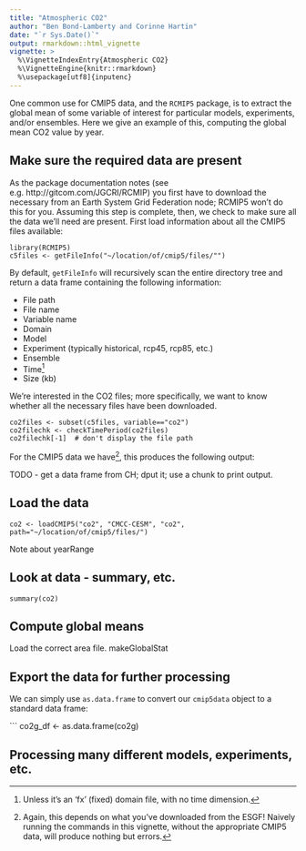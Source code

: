 ```yaml
---
title: "Atmospheric CO2"
author: "Ben Bond-Lamberty and Corinne Hartin"
date: "`r Sys.Date()`"
output: rmarkdown::html_vignette
vignette: >
  %\VignetteIndexEntry{Atmospheric CO2}
  %\VignetteEngine{knitr::rmarkdown}
  %\usepackage[utf8]{inputenc}
---
```


One common use for CMIP5 data, and the `RCMIP5` package, is to extract the global mean of some variable of interest for particular models, experiments, and/or ensembles. Here we give an example of this, computing the global mean CO2 value by year.

## Make sure the required data are present

As the package documentation notes (see e.g. http://gitcom.com/JGCRI/RCMIP) you first have to download the necessary from an Earth System Grid Federation node; RCMIP5 won't do this for you. Assuming this step is complete, then, we check to make sure all the data we'll need are present. First load information about all the CMIP5 files available:
```
library(RCMIP5)
c5files <- getFileInfo("~/location/of/cmip5/files/"")
```

By default, `getFileInfo` will recursively scan the entire directory tree and return a data frame containing the following information:

- File path
- File name
- Variable name
- Domain
- Model
- Experiment (typically historical, rcp45, rcp85, etc.)
- Ensemble
- Time^[Unless it's an 'fx' (fixed) domain file, with no time dimension.]
- Size (kb)

We're interested in the CO2 files; more specifically, we want to know whether all the necessary files have been downloaded.

```
co2files <- subset(c5files, variable=="co2")
co2filechk <- checkTimePeriod(co2files)
co2filechk[-1]  # don't display the file path
```

For the CMIP5 data we have^[Again, this depends on what you've downloaded from the ESGF! Naively running the commands in this vignette, without the appropriate CMIP5 data, will produce nothing but errors.], this produces the following output:

TODO - get a data frame from CH; dput it; use a chunk to print output.


## Load the data


```
co2 <- loadCMIP5("co2", "CMCC-CESM", "co2", path="~/location/of/cmip5/files/")
```

Note about yearRange

## Look at data - summary, etc.

```
summary(co2)
```

## Compute global means

Load the correct area file.
makeGlobalStat

## Export the data for further processing

We can simply use `as.data.frame` to convert our `cmip5data` object to a standard data frame:

```
co2g_df <- as.data.frame(co2g)

## Processing many different models, experiments, etc.


